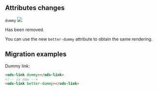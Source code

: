 ## Attributes changes

`dummy` <img src="https://img.shields.io/badge/removed-FF0000" />

Has been removed.

You can use the new `better-dummy` attribute to obtain the same rendering.

## Migration examples

Dummy link:
```html
<ods-link dummy></ods-link>
<!-- is now -->
<ods-link better-dummy></ods-link>
```
